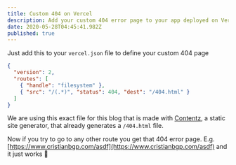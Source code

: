 ```yaml
---
title: Custom 404 on Vercel
description: Add your custom 404 error page to your app deployed on Vercel
date: 2020-05-28T04:45:41.982Z
published: true
---
```


Just add this to your `vercel.json` file to define your custom 404 page

```json
{
  "version": 2,
  "routes": [
    { "handle": "filesystem" },
    { "src": "/(.*)", "status": 404, "dest": "/404.html" }
  ]
}
```

We are using this exact file for this blog that is made with [Contentz](https://contentz.tech), a static site generator, that already generates a `/404.html` file.

Now if you try to go to any other route you get that 404 error page. E.g. [https://www.cristianbgp.com/asdf](https://www.cristianbgp.com/asdf) and it just works 🎉